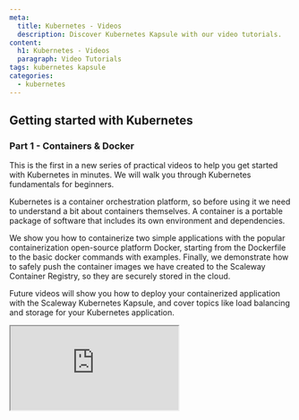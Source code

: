 ```yaml
---
meta:
  title: Kubernetes - Videos
  description: Discover Kubernetes Kapsule with our video tutorials.
content:
  h1: Kubernetes - Videos
  paragraph: Video Tutorials
tags: kubernetes kapsule
categories:
  - kubernetes
---
```



## Getting started with Kubernetes

### Part 1 - Containers & Docker

This is the first in a new series of practical videos to help you get started with Kubernetes in minutes. We will walk you through Kubernetes fundamentals for beginners.

Kubernetes is a container orchestration platform, so before using it we need to understand a bit about containers themselves. A container is a portable package of software that includes its own environment and dependencies.

We show you how to containerize two simple applications with the popular containerization open-source platform Docker, starting from the Dockerfile to the basic docker commands with examples. Finally, we demonstrate how to safely push the container images we have created to the Scaleway Container Registry, so they are securely stored in the cloud.

Future videos will show you how to deploy your containerized application with the Scaleway Kubernetes Kapsule, and cover topics like load balancing and storage for your Kubernetes application.

<Iframe src="https://www.youtube.com/embed/zgxcCcKnXR0" title="YouTube video player" />

<Message type="tip">
    A written tutorial version of this video is [also available](/tutorials/get-started-containers-docker/)
</Message>

### Part 2 - Deploying an app with Kapsule

This is the second in a series of practical video tutorials to help users get started with Kubernetes in minutes. We walk you through Kubernetes fundamentals for beginners.

In this video, we show you how to deploy a containerized application with the Scaleway Kubernetes Kapsule.

First, we review some key Kubernetes terminology (including pools, nodes, and pods) and then demonstrate how to create a Kubernetes Kapsule via the Scaleway console.

Next, we show you how to install kubectl, so you can connect to your cluster from the command line of your local machine, and how to create an Image Pull Secret for your cluster.

We then demonstrate how to deploy the containerized application (via the image created in the first video) to your Kapsule cluster. As a little extra, at the end we show how to use the k8s NodePort service to expose a port on the cluster’s nodes, so you can test that the application is running at its endpoint.

Future videos will cover topics like load balancing and storage for your Kubernetes application.

<Iframe src="https://www.youtube.com/embed/R5CwAq1a0Og" title="YouTube video player" />

<Message type="tip">
    A written tutorial version of this video is [also available](/tutorials/get-started-deploy-kapsule/)
</Message>


### Part 3 - Load Balancers

This is the third in a series of practical video tutorials to help users get started with Kubernetes in minutes. We walk you through Kubernetes fundamentals for beginners.

In this video, we explain why you should add a load balancer service to your Scaleway Kubernetes Kapsule, and walk you through how to do it.

First, we recap what we did in the previous two videos, and then look at why we should replace our NodeBalancer service from the last video with a LoadBalancer service.
Next, we show you how to create your LoadBalancer service with a YAML manifest and `kubectl`. The CloudController in the control plane takes care of creating your external Scaleway Load Balancer.

We then demonstrate how to find the external IP of your Load Balancer, either via the Scaleway console or by using `kubectl`, and how to check out your cluster's application using this IP address.

The next and last video in this series will take a look at adding persistent storage for your cluster.

<Iframe src="https://www.youtube.com/embed/W3gPUQ_ELEo" title="YouTube video player" />

<Message type="tip">
    A written tutorial version of this video is [also available](/tutorials/get-started-kubernetes-loadbalancer/)
</Message>

## Part 4 - Storage

This is the fourth in a series of practical video tutorials to help users get started with Kubernetes in minutes. We walk you through Kubernetes fundamentals for beginners. 

In this video, we explain when and how to add storage to your Scaleway Kubernetes Kapsule, and walk you through how to do it.

First, we recap what we did in the previous three videos, and explore some key concepts related to Kubernetes and storage, including persistent vs system volumes, stateful vs stateless applications, storage classes, CSI, persistent volumes and persistent volume claims and StatefulSets.

Next, we show you how to create a StatefulSet object with its own Scaleway Block Storage volumes, using a yaml manifest and kubectl. The CSI takes care of provisioning the storage from Scaleway.

We then demonstrate how to view your newly created Block Storage volumes in the console, and witness how the volumes can reattach themselves to the pods of the StatelessSet, even if the pods are temporarily destroyed.

<Iframe src="https://www.youtube.com/embed/OAR_3Fuwtw0" title="YouTube video player" />

<Message type="tip">
    A written tutorial version of this video is [also available](/tutorials/get-started-kubernetes-storage/)
</Message>

---

## General Kubernetes videos

### Introduction to Kubernetes

In this video, you will learn the general architecture of Kubernetes and the added value of containers. In addition, we will highlight the problems that Kubernetes can solve and guide you through the basic objects of Kubernetes.

<Iframe src="https://www.youtube.com/embed/sQqexlOcgp4" title="YouTube video player" />

### Understand, verify, and act on the security of your Kubernetes clusters

In this video, you will learn how we built our managed Kubernetes product and what is the lifecycle of a cluster. In addition, we will talk about the challenges related to running Kubernetes inside Kubernetes.

<Iframe src="https://www.youtube.com/embed/9HpXdlc60d4" title="YouTube video player" />

### The magic behind Scaleway's managed Kubernetes

In this video, dive into the magic behind Scaleway's managed Kubernetes. You can learn how we made a managed Kubernetes product and how this product works. Additionally, we take a look at the lifecycle of a cluster, and the challenges related to running Kubernetes inside Kubernetes.

<Iframe src="https://www.youtube.com/embed/xTV_whRZG58" title="YouTube video player" />